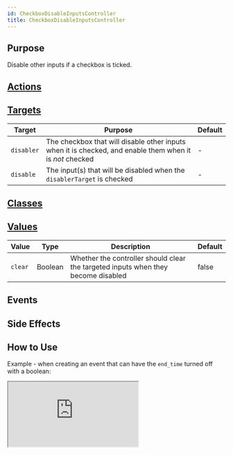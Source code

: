 ```yaml
---
id: CheckboxDisableInputsController
title: CheckboxDisableInputsController
---
```




## Purpose

Disable other inputs if a checkbox is ticked.

## [Actions](https://stimulus.hotwire.dev/reference/actions)
<NoActions/>

## [Targets](https://stimulus.hotwire.dev/reference/targets)

| Target     | Purpose                                                                                                  | Default |
|------------|----------------------------------------------------------------------------------------------------------|---------|
| `disabler` | The checkbox that will disable other inputs when it is checked, and enable them when it is *not* checked | -       |
| `disable`  | The input(s) that will be disabled when the `disablerTarget` is checked                                  | -       |

## [Classes](https://stimulus.hotwire.dev/reference/classes)
<NoClasses/>

## [Values](https://stimulus.hotwire.dev/reference/values)

| Value   | Type    | Description                                                                       | Default |
|---------|---------|-----------------------------------------------------------------------------------|---------|
| `clear` | Boolean | Whether the controller should clear the targeted inputs when they become disabled | false   |

## Events
<NoEvents/>

## Side Effects
<NoSideEffects/>



## How to Use

Example - when creating an event that can have the `end_time` turned off with a boolean:

<iframe
  src="https:///stimulus-library.netlify.app/controllers/checkbox_disable_inputs_controller.html"
  style={{width: "100%", height: "500px", border: "0", borderRadius: "4px", overflow: "hidden"}}
  sandbox="allow-forms allow-modals allow-popups allow-presentation allow-same-origin allow-scripts"
/>

# See also

[CheckboxEnableInputsController](./checkbox_enable_inputs_controller.mdx)
[EnableInputsController](./enable_inputs_controller.mdx)
